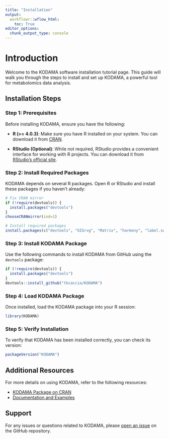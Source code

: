 ---
title: "Installation"
output:
  workflowr::wflow_html:
    toc: True
editor_options:
  chunk_output_type: console
---

# Introduction

Welcome to the KODAMA software installation tutorial page. This guide will walk you through the steps to install and set up KODAMA, a powerful tool for metabolomics data analysis.

## Installation Steps

### Step 1: Prerequisites

Before installing KODAMA, ensure you have the following:

- **R (>= 4.0.3)**: Make sure you have R installed on your system. You can download it from [CRAN](https://cran.r-project.org/).

- **RStudio (Optional)**: While not required, RStudio provides a convenient interface for working with R projects. You can download it from [RStudio's official site](https://www.rstudio.com/products/rstudio/download/).

### Step 2: Install Required Packages

KODAMA depends on several R packages. Open R or RStudio and install these packages if you haven't already:

```{r,fig.width=10,fig.height=4,echo=TRUE,eval=FALSE,warning=FALSE,message=FALSE}
# Fix CRAN mirror
if (!require(devtools)) {
  install.packages("devtools")
}
chooseCRANmirror(ind=1)  

# Install required packages
install.packages(c("devtools", "GIGrvg", "Matrix", "harmony", "label.switching", "mclust", "Rcpp", "RcppArmadillo", "RcppDist", "SPARK", "scran", "scater"))
```

### Step 3: Install KODAMA Package

Use the following commands to install KODAMA from GitHub using the `devtools` package:

```{r,fig.width=10,fig.height=4,echo=TRUE,eval=FALSE,warning=FALSE,message=FALSE}
if (!require(devtools)) {
  install.packages("devtools")
}
devtools::install_github("tkcaccia/KODAMA")
```

### Step 4: Load KODAMA Package

Once installed, load the KODAMA package into your R session:

```{r,fig.width=10,fig.height=4,echo=TRUE,eval=FALSE,warning=FALSE,message=FALSE}
library(KODAMA)
```

### Step 5: Verify Installation

To verify that KODAMA has been installed correctly, you can check its version:

```{r,fig.width=10,fig.height=4,echo=TRUE,eval=FALSE,warning=FALSE,message=FALSE}
packageVersion("KODAMA")
```

## Additional Resources

For more details on using KODAMA, refer to the following resources:

- [KODAMA Package on CRAN](https://cran.r-project.org/web/packages/KODAMA/index.html)
- [Documentation and Examples](https://github.com/tkcaccia/KODAMA)

## Support

For any issues or questions related to KODAMA, please [open an issue](https://github.com/tkcaccia/KODAMA/issues) on the GitHub repository.


